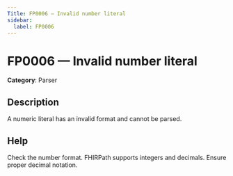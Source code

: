 ```yaml
---
Title: FP0006 — Invalid number literal
sidebar:
  label: FP0006
---
```


# FP0006 — Invalid number literal

**Category**: Parser

## Description

A numeric literal has an invalid format and cannot be parsed.

## Help

Check the number format. FHIRPath supports integers and decimals. Ensure proper decimal notation.
